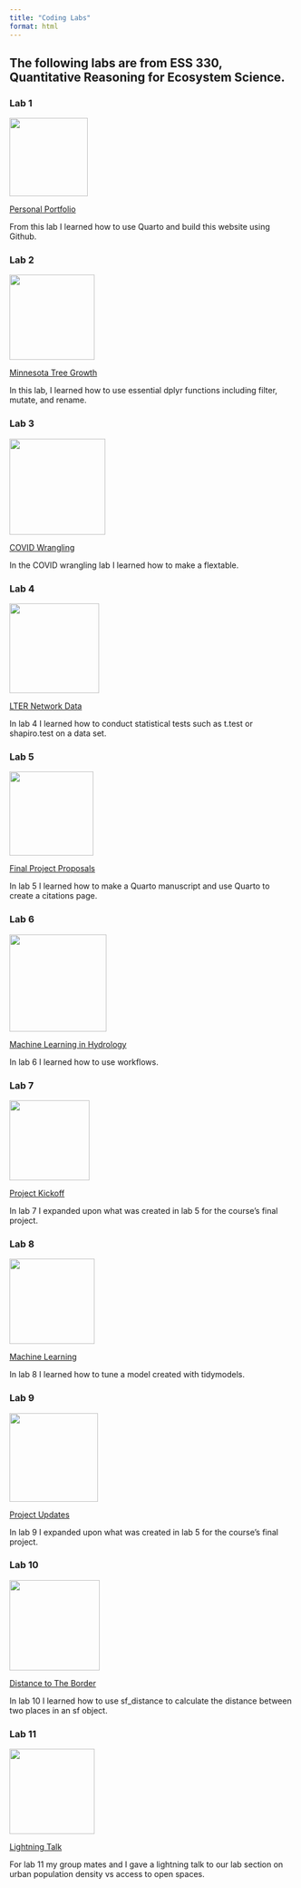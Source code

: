 ```yaml
---
title: "Coding Labs"
format: html
---
```


## The following labs are from ESS 330, Quantitative Reasoning for Ecosystem Science.

### Lab 1

![](images/image-7.png){width="138"}

[Personal Portfolio](https://rdelorie.github.io/personal-website/)

From this lab I learned how to use Quarto and build this website using Github.

### Lab 2

![](images/image-8.png){width="150"}

[Minnesota Tree Growth](https://rdelorie.github.io/all-labs/lab-1-wesbite.html)

In this lab, I learned how to use essential dplyr functions including filter, mutate, and rename.

### Lab 3

![](images/image-2.png){width="169"}

[COVID Wrangling](https://rdelorie.github.io/all-labs/lab-3-website.html)

In the COVID wrangling lab I learned how to make a flextable.

### Lab 4

![](images/image-11.png){width="158"}

[LTER Network Data](https://rdelorie.github.io/all-labs/lab-4-website.html)

In lab 4 I learned how to conduct statistical tests such as t.test or shapiro.test on a data set.

### Lab 5

![](images/image-3.png){width="148"}

[Final Project Proposals](https://bellaconrad.github.io/ess_final_project/)

In lab 5 I learned how to make a Quarto manuscript and use Quarto to create a citations page.

### Lab 6

![](images/image-4.png){width="171"}

[Machine Learning in Hydrology](https://rdelorie.github.io/lab-6/)

In lab 6 I learned how to use workflows.

### Lab 7

![](images/image-5.png){width="141"}

[Project Kickoff](https://zachary.cramton.com/ess_330_project_proposal/)

In lab 7 I expanded upon what was created in lab 5 for the course's final project.

### Lab 8

![](images/image-10.png){width="150"}

[Machine Learning](https://rdelorie.github.io/lab-6/hyperparameter-tuning.html)

In lab 8 I learned how to tune a model created with tidymodels.

### Lab 9

![](images/image-6.png){width="156"}

[Project Updates](https://zachary.cramton.com/ess_330_final_project/)

In lab 9 I expanded upon what was created in lab 5 for the course's final project.

### Lab 10

![](images/image-9.png){width="159"}

[Distance to The Border](https://rdelorie.github.io/lab-9/lab-9.html)

In lab 10 I learned how to use sf_distance to calculate the distance between two places in an sf object.

### Lab 11

![](images/image-12.png){width="150"}

[Lightning Talk](https://colostate-my.sharepoint.com/:p:/g/personal/rdelorie_colostate_edu/EXWKf0KYLGdLjaxOEuKEjJABcC7bEyH2zGCGXq85iaZRJw?e=ueZCff)

For lab 11 my group mates and I gave a lightning talk to our lab section on urban population density vs access to open spaces.
